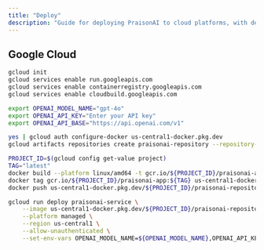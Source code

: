 ```yaml
---
title: "Deploy"
description: "Guide for deploying PraisonAI to cloud platforms, with detailed instructions for Google Cloud deployment"
---
```


## Google Cloud

```bash
gcloud init
gcloud services enable run.googleapis.com
gcloud services enable containerregistry.googleapis.com
gcloud services enable cloudbuild.googleapis.com

export OPENAI_MODEL_NAME="gpt-4o"
export OPENAI_API_KEY="Enter your API key"
export OPENAI_API_BASE="https://api.openai.com/v1"

yes | gcloud auth configure-docker us-central1-docker.pkg.dev 
gcloud artifacts repositories create praisonai-repository --repository-format=docker --location=us-central1

PROJECT_ID=$(gcloud config get-value project)
TAG="latest"
docker build --platform linux/amd64 -t gcr.io/${PROJECT_ID}/praisonai-app:${TAG} .
docker tag gcr.io/${PROJECT_ID}/praisonai-app:${TAG} us-central1-docker.pkg.dev/${PROJECT_ID}/praisonai-repository/praisonai-app:${TAG}
docker push us-central1-docker.pkg.dev/${PROJECT_ID}/praisonai-repository/praisonai-app:${TAG}

gcloud run deploy praisonai-service \
    --image us-central1-docker.pkg.dev/${PROJECT_ID}/praisonai-repository/praisonai-app:${TAG} \
    --platform managed \
    --region us-central1 \
    --allow-unauthenticated \
    --set-env-vars OPENAI_MODEL_NAME=${OPENAI_MODEL_NAME},OPENAI_API_KEY=${OPENAI_API_KEY},OPENAI_API_BASE=${OPENAI_API_BASE}
```

